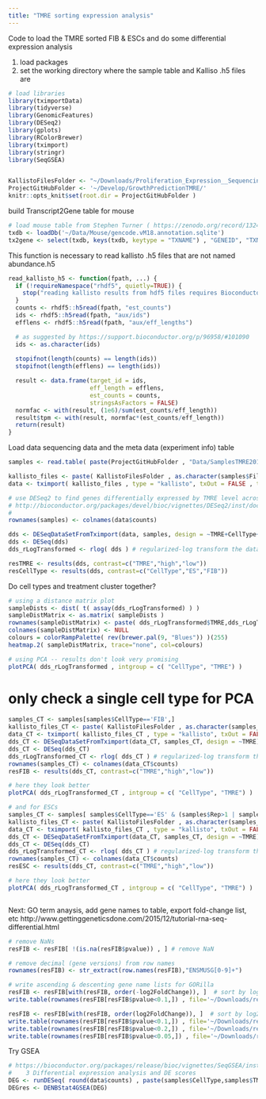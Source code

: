 ```yaml
---
title: "TMRE sorting expression analysis"
---
```

Code to load the TMRE sorted FIB & ESCs and do some differential expression analysis

(1) load packages
(2) set the working directory where the sample table and Kalliso .h5 files are
```r
# load libraries
library(tximportData)
library(tidyverse)
library(GenomicFeatures)
library(DESeq2)
library(gplots)
library(RColorBrewer)
library(tximport)
library(stringr)
library(SeqGSEA)


KallistoFilesFolder <- "~/Downloads/Proliferation_Expression__SequencingData/DataTMRE/"
ProjectGitHubFolder <- '~/Develop/GrowthPredictionTMRE/'
knitr::opts_knit$set(root.dir = ProjectGitHubFolder )

```

build Transcript2Gene table for mouse
```r
# load mouse table from Stephen Turner ( https://zenodo.org/record/1324497#.XCnCDM8zbOQ )
txdb <- loadDb('~/Data/Mouse/gencode.vM18.annotation.sqlite')
tx2gene <- select(txdb, keys(txdb, keytype = "TXNAME") , "GENEID", "TXNAME")
```


This function is necessary to read kallisto .h5 files that are not named abundance.h5
```r
read_kallisto_h5 <- function(fpath, ...) {
  if (!requireNamespace("rhdf5", quietly=TRUE)) {
    stop("reading kallisto results from hdf5 files requires Bioconductor package `rhdf5`")
  }
  counts <- rhdf5::h5read(fpath, "est_counts")
  ids <- rhdf5::h5read(fpath, "aux/ids")
  efflens <- rhdf5::h5read(fpath, "aux/eff_lengths")

  # as suggested by https://support.bioconductor.org/p/96958/#101090
  ids <- as.character(ids)
  
  stopifnot(length(counts) == length(ids)) 
  stopifnot(length(efflens) == length(ids))

  result <- data.frame(target_id = ids,
                       eff_length = efflens,
                       est_counts = counts,
                       stringsAsFactors = FALSE)
  normfac <- with(result, (1e6)/sum(est_counts/eff_length))
  result$tpm <- with(result, normfac*(est_counts/eff_length))
  return(result)
}

```

Load data sequencing data and the meta data (experiment info) table
```r
samples <- read.table( paste(ProjectGitHubFolder , "Data/SamplesTMRE2018.txt" , sep=''), header = TRUE)

kallisto_files <- paste( KallistoFilesFolder , as.character(samples$FileName) , sep='/') 
data <- tximport( kallisto_files , type = "kallisto", txOut = FALSE , tx2gene=tx2gene , ignoreAfterBar=TRUE , importer = read_kallisto_h5 )

```


```r
# use DESeq2 to find genes differentially expressed by TMRE level across both cell types
# http://bioconductor.org/packages/devel/bioc/vignettes/DESeq2/inst/doc/DESeq2.html#differential-expression-analysis
# 
rownames(samples) <- colnames(data$counts)

dds <- DESeqDataSetFromTximport(data, samples, design = ~TMRE+CellType+TMRE:CellType)
dds <- DESeq(dds)
dds_rLogTransformed <- rlog( dds ) # regularized-log transform the data , for PCA & clustering

resTMRE <- results(dds, contrast=c("TMRE","high","low"))
resCellType <- results(dds, contrast=c("CellType","ES","FIB"))

```

Do cell types and treatment cluster together? 
```r
# using a distance matrix plot
sampleDists <- dist( t( assay(dds_rLogTransformed) ) )
sampleDistMatrix <- as.matrix( sampleDists )
rownames(sampleDistMatrix) <- paste( dds_rLogTransformed$TMRE,dds_rLogTransformed$CellType,dds_rLogTransformed$Rep, sep="-" )
colnames(sampleDistMatrix) <- NULL
colours = colorRampPalette( rev(brewer.pal(9, "Blues")) )(255)
heatmap.2( sampleDistMatrix, trace="none", col=colours)

# using PCA -- results don't look very promising
plotPCA( dds_rLogTransformed , intgroup = c( "CellType", "TMRE") ) 
```
# only check a single cell type for PCA
```r
samples_CT <- samples[samples$CellType=='FIB',]
kallisto_files_CT <- paste( KallistoFilesFolder , as.character(samples_CT$FileName) , sep='/') 
data_CT <- tximport( kallisto_files_CT , type = "kallisto", txOut = FALSE , tx2gene=tx2gene , ignoreAfterBar=TRUE , importer = read_kallisto_h5 )
dds_CT <- DESeqDataSetFromTximport(data_CT, samples_CT, design = ~TMRE)
dds_CT <- DESeq(dds_CT)
dds_rLogTransformed_CT <- rlog( dds_CT ) # regularized-log transform the data , for PCA & clustering
rownames(samples_CT) <- colnames(data_CT$counts)
resFIB <- results(dds_CT, contrast=c("TMRE","high","low"))

# here they look better
plotPCA( dds_rLogTransformed_CT , intgroup = c( "CellType", "TMRE") ) 

# and for ESCs
samples_CT <- samples[ samples$CellType=='ES' & (samples$Rep>1 | samples$TMRE=='high')   ,] # rep1-low is an outlier
kallisto_files_CT <- paste( KallistoFilesFolder , as.character(samples_CT$FileName) , sep='/') 
data_CT <- tximport( kallisto_files_CT , type = "kallisto", txOut = FALSE , tx2gene=tx2gene , ignoreAfterBar=TRUE , importer = read_kallisto_h5 )
dds_CT <- DESeqDataSetFromTximport(data_CT, samples_CT, design = ~TMRE)
dds_CT <- DESeq(dds_CT)
dds_rLogTransformed_CT <- rlog( dds_CT ) # regularized-log transform the data , for PCA & clustering
rownames(samples_CT) <- colnames(data_CT$counts)
resESC <- results(dds_CT, contrast=c("TMRE","high","low"))

# here they look better
plotPCA( dds_rLogTransformed_CT , intgroup = c( "CellType", "TMRE") ) 



```

Next: GO term anaysis, add gene names to table, export fold-change list, etc
http://www.gettinggeneticsdone.com/2015/12/tutorial-rna-seq-differential.html
```r
# remove NaNs
resFIB <- resFIB[ !(is.na(resFIB$pvalue)) , ] # remove NaN

# remove decimal (gene versions) from row names
rownames(resFIB) <- str_extract(row.names(resFIB),"ENSMUSG[0-9]+") 

# write ascending & descenting gene name lists for GORilla
resFIB <- resFIB[with(resFIB, order(-log2FoldChange)), ]  # sort by log2-FC
write.table(rownames(resFIB[resFIB$pvalue<0.1,]) , file='~/Downloads/resFIB_TMREhighVSlow_descend_p0.1.txt' , row.names=FALSE , col.names=FALSE , quote=FALSE )

resFIB <- resFIB[with(resFIB, order(log2FoldChange)), ]  # sort by log2-FC
write.table(rownames(resFIB[resFIB$pvalue<0.1,]) , file='~/Downloads/resFIB_TMREhighVSlow_ascend_p0.1.txt' , row.names=FALSE , col.names=FALSE , quote=FALSE )
write.table(rownames(resFIB[resFIB$pvalue<0.2,]) , file='~/Downloads/resFIB_TMREhighVSlow_ascend_p0.2.txt' , row.names=FALSE , col.names=FALSE , quote=FALSE )
write.table(rownames(resFIB[resFIB$pvalue<0.05,]) , file='~/Downloads/resFIB_TMREhighVSlow_ascend_p0.05.txt' , row.names=FALSE , col.names=FALSE , quote=FALSE )


```

Try GSEA
```r
# https://bioconductor.org/packages/release/bioc/vignettes/SeqGSEA/inst/doc/SeqGSEA.pdf
#    3 Differential expression analysis and DE scores
DEG <- runDESeq( round(data$counts) , paste(samples$CellType,samples$TMRE) )
DEGres <- DENBStat4GSEA(DEG)
```

